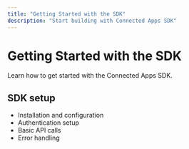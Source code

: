 ```yaml
---
title: "Getting Started with the SDK"
description: "Start building with Connected Apps SDK"
---
```


# Getting Started with the SDK

Learn how to get started with the Connected Apps SDK.

## SDK setup

- Installation and configuration
- Authentication setup
- Basic API calls
- Error handling
